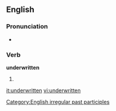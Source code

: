 ==English==

===Pronunciation===
*{{IPA|/ʌndəɻ'ɻɪten/}}

===Verb===
'''underwritten'''
# {{past participle of|[[underwrite]]}}

[[Category:English irregular past participles]]

[[it:underwritten]]
[[vi:underwritten]]